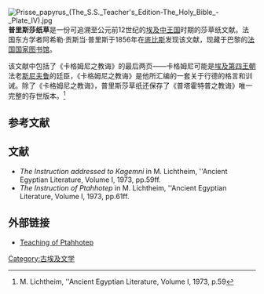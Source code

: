 [[Image:Prisse_papyrus_(The_S.S._Teacher's_Edition-The_Holy_Bible_-_Plate_IV).jpg|right]]
'''普里斯莎纸草'''是一份可追溯至公元前12世纪的[[埃及|埃及]][[中王国|中王国]]时期的莎草纸文献。法国东方学者阿希勒·贡斯当·普里斯于1856年在[[底比斯|底比斯]]发现该文献，现藏于巴黎的[[法国国家图书馆|法国国家图书馆]]。

该文献中包括了《卡格姆尼之教诲》的最后两页——卡格姆尼可能是[[埃及第四王朝|埃及第四王朝]]法老[[斯尼夫鲁|斯尼夫鲁]]的廷臣，《卡格姆尼之教诲》是他所汇编的一套关于行德的格言和训诫。除了《卡格姆尼之教诲》，普里斯莎草纸还保存了《普塔霍特普之教诲》唯一完整的存世版本。<ref>M. Lichtheim, ''Ancient Egyptian Literature, Volume I, 1973, p.59</ref>

==参考文献==
<references />

==文献==
*''The Instruction addressed to Kagemni'' in M. Lichtheim, ''Ancient Egyptian Literature, Volume I, 1973, pp.59ff.
*''The Instruction of Ptahhotep'' in M. Lichtheim, ''Ancient Egyptian Literature, Volume I, 1973, pp.61ff.

==外部链接==
* [http://www.digitalegypt.ucl.ac.uk/literature/ptahhotep.html Teaching of Ptahhotep] {{Wayback|url=http://www.digitalegypt.ucl.ac.uk/literature/ptahhotep.html |date=20140309180547 }}

[[Category:古埃及文学|Category:古埃及文学]]